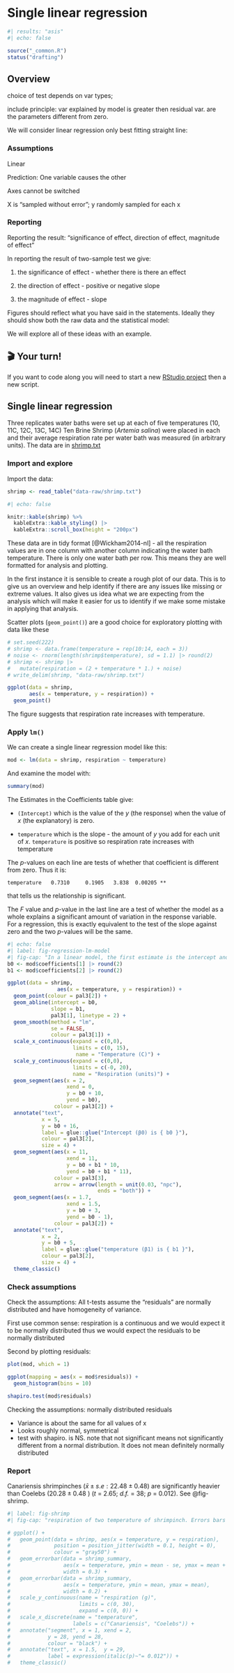 # Single linear regression
```r
#| results: "asis"
#| echo: false

source("_common.R")
status("drafting")
```

## Overview

choice of test depends on var types; 

include principle: var explained by model is greater then residual var. are the parameters different from zero. 




We will consider linear regression only best fitting straight line:

### Assumptions
Linear

Prediction: One variable causes the other

Axes cannot be switched

X is “sampled without error”; y randomly sampled for each x

### Reporting

Reporting the result: “significance of effect, direction of effect, magnitude of effect”


In reporting the result of two-sample test we give:

1. the significance of effect - whether there is there an effect 

2. the direction of effect - positive or negative slope

3. the magnitude of effect - slope


Figures should reflect what you have said in the statements. Ideally they should show both the raw data and the statistical model:

We will explore all of these ideas with an example.

## 🎬 Your turn!

If you want to code along you will need to start a new [RStudio project](workflow_rstudio.html#rstudio-projects) then a new script.

## Single linear regression


Three replicates water baths were set up at each of five temperatures (10, 11C, 12C, 13C, 14C) Ten Brine Shrimp (*Artemia salina*) were placed in each and their average respiration rate per water bath was measured (in arbitrary units). The data are in [shrimp.txt](data-raw/shrimp.txt)

### Import and explore

Import the data:

```r
shrimp <- read_table("data-raw/shrimp.txt")
```

```r
#| echo: false

knitr::kable(shrimp) %>%
  kableExtra::kable_styling() |> 
  kableExtra::scroll_box(height = "200px")
```

These data are in tidy format [@Wickham2014-nl] - all the respiration values are in one column with another column indicating the water bath temperature. There is only one water bath per row. This means they are well formatted for analysis and plotting.

In the first instance it is sensible to create a rough plot of our data. This is to give us an overview and help identify if there are any issues like missing or extreme values. It also gives us idea what we are expecting from the analysis which will make it easier for us to identify if we make some mistake in applying that analysis.

Scatter plots (`geom_point()`) are a good choice for exploratory plotting with data like these

```r
# set.seed(222)
# shrimp <- data.frame(temperature = rep(10:14, each = 3))
# noise <- rnorm(length(shrimp$temperature), sd = 1.1) |> round(2)
# shrimp <- shrimp |> 
#   mutate(respiration = (2 + temperature * 1.) + noise)
# write_delim(shrimp, "data-raw/shrimp.txt")

ggplot(data = shrimp,
       aes(x = temperature, y = respiration)) +
  geom_point()
```



The figure suggests that respiration rate increases with temperature.

### Apply `lm()`

We can create a single linear regression model like this:

```r
mod <- lm(data = shrimp, respiration ~ temperature)
```

And examine the model with:

```r
summary(mod)
```

The Estimates in the Coefficients table give:

-   `(Intercept)` which is the value of the *y* (the response) when the value of *x* (the explanatory) is zero. 

-   `temperature` which is the slope - the amount of *y* you add for each unit of *x*. `temperature` is positive so respiration rate increases with temperature

The *p*-values on each line are tests of whether that coefficient is different from zero. Thus it is:

`temperature   0.7310     0.1905   3.838  0.00205 **`

that tells us the relationship is significant.

The *F* value and *p*-value in the last line are a test of whether the model as a whole explains a significant amount of variation in the response variable. For a regression, this is exactly equivalent to the test of the slope against zero and the two *p*-values will be the same.

```r
#| echo: false
#| label: fig-regression-lm-model
#| fig-cap: "In a linear model, the first estimate is the intercept and the second estimate is the 'slope'.  Note that y axis starts at 15 to create more space for the annotations."
b0 <- mod$coefficients[1] |> round(2)
b1 <- mod$coefficients[2] |> round(2)

ggplot(data = shrimp, 
                aes(x = temperature, y = respiration)) +
  geom_point(colour = pal3[2]) +   
  geom_abline(intercept = b0, 
              slope = b1,
              pal3[1], linetype = 2) +
  geom_smooth(method = "lm", 
              se = FALSE,
              colour = pal3[1]) +
  scale_x_continuous(expand = c(0,0),
                     limits = c(0, 15),
                      name = "Temperature (C)") +
  scale_y_continuous(expand = c(0,0), 
                     limits = c(-0, 20),
                     name = "Respiration (units)") +
  geom_segment(aes(x = 2,
                   xend = 0,
                   y = b0 + 10,
                   yend = b0),
               colour = pal3[2]) +
  annotate("text",
           x = 5, 
           y = b0 + 16,
           label = glue::glue("Intercept (β0) is { b0 }"), 
           colour = pal3[2],
           size = 4) +
  geom_segment(aes(x = 11,
                   xend = 11,
                   y = b0 + b1 * 10,
                   yend = b0 + b1 * 11),
               colour = pal3[3],
               arrow = arrow(length = unit(0.03, "npc"), 
                             ends = "both")) +
  geom_segment(aes(x = 1.7,
                   xend = 1.5,
                   y = b0 + 3,
                   yend = b0 - 1),
               colour = pal3[2]) +
  annotate("text",
           x = 2, 
           y = b0 + 5,
           label = glue::glue("temperature (β1) is { b1 }"), 
           colour = pal3[2],
           size = 4) +
  theme_classic()

```

### Check assumptions

Check the assumptions: All t-tests assume the "residuals" are normally distributed and have homogeneity of variance.

First use common sense: respiration is a continuous and we would expect it to be normally distributed thus we would expect the residuals to be normally distributed

Second by plotting residuals:

```r
plot(mod, which = 1)
```

```r
ggplot(mapping = aes(x = mod$residuals)) + 
  geom_histogram(bins = 10)
```

```r
shapiro.test(mod$residuals)
```

Checking the assumptions: normally distributed residuals

-   Variance is about the same for all values of x
-   Looks roughly normal, symmetrical
-   test with shapiro. is NS. note that not significant means not significantly different from a normal distribution. It does not mean definitely normally distributed

### Report

Canariensis shrimpinches ($\bar{x} \pm s.e: 22.48 \pm 0.48$) are significantly heavier than Coelebs ($20.28 \pm 0.48$ ) (*t* = 2.65; *d.f.* = 38; *p* = 0.012). See @fig-shrimp.

```r
#| label: fig-shrimp
#| fig-cap: "respiration of two temperature of shrimpinch. Errors bars are ± 1 s.e."

# ggplot() +
#   geom_point(data = shrimp, aes(x = temperature, y = respiration),
#              position = position_jitter(width = 0.1, height = 0),
#              colour = "gray50") +
#   geom_errorbar(data = shrimp_summary, 
#                 aes(x = temperature, ymin = mean - se, ymax = mean + se),
#                 width = 0.3) +
#   geom_errorbar(data = shrimp_summary, 
#                 aes(x = temperature, ymin = mean, ymax = mean),
#                 width = 0.2) +
#   scale_y_continuous(name = "respiration (g)", 
#                      limits = c(0, 30), 
#                      expand = c(0, 0)) +
#   scale_x_discrete(name = "temperature", 
#                    labels = c("Canariensis", "Coelebs")) +
#   annotate("segment", x = 1, xend = 2, 
#            y = 28, yend = 28,
#            colour = "black") +
#   annotate("text", x = 1.5,  y = 29, 
#            label = expression(italic(p)~"= 0.012")) +
#   theme_classic()
```
